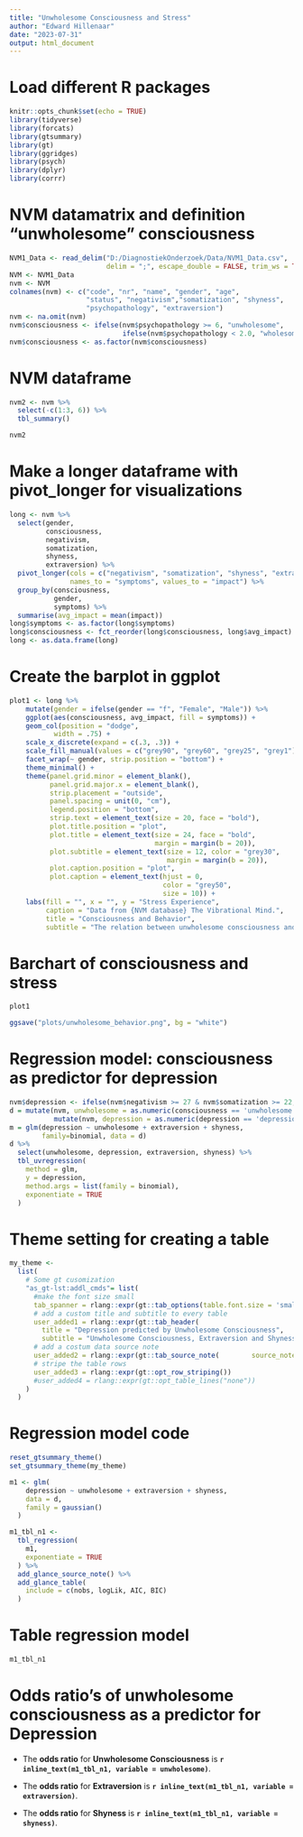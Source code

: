 ```yaml
---
title: "Unwholesome Consciousness and Stress"
author: "Edward Hillenaar"
date: "2023-07-31"
output: html_document
---
```

# **Load different R packages**

```r
knitr::opts_chunk$set(echo = TRUE)
library(tidyverse)
library(forcats)
library(gtsummary)
library(gt)
library(ggridges)
library(psych)
library(dplyr)
library(corrr)
```

# **NVM datamatrix and definition "unwholesome" consciousness**

```r
NVM1_Data <- read_delim("D:/DiagnostiekOnderzoek/Data/NVM1_Data.csv", 
                        delim = ";", escape_double = FALSE, trim_ws = TRUE)
NVM <- NVM1_Data
nvm <- NVM
colnames(nvm) <- c("code", "nr", "name", "gender", "age", 
                   "status", "negativism","somatization", "shyness", 
                   "psychopathology", "extraversion")
nvm <- na.omit(nvm)
nvm$consciousness <- ifelse(nvm$psychopathology >= 6, "unwholesome", 
                            ifelse(nvm$psychopathology < 2.0, "wholesome", "neutral"))
nvm$consciousness <- as.factor(nvm$consciousness)
```

# **NVM dataframe**

```r
nvm2 <- nvm %>% 
  select(-c(1:3, 6)) %>% 
  tbl_summary()
```

```r
nvm2
```

# **Make a longer dataframe with pivot_longer for visualizations**

```r
long <- nvm %>% 
  select(gender, 
         consciousness, 
         negativism, 
         somatization, 
         shyness, 
         extraversion) %>% 
  pivot_longer(cols = c("negativism", "somatization", "shyness", "extraversion"),
               names_to = "symptoms", values_to = "impact") %>% 
  group_by(consciousness,
           gender,
           symptoms) %>% 
  summarise(avg_impact = mean(impact))
long$symptoms <- as.factor(long$symptoms) 
long$consciousness <- fct_reorder(long$consciousness, long$avg_impact)
long <- as.data.frame(long)
```

# **Create the barplot in ggplot**

```r
plot1 <- long %>% 
    mutate(gender = ifelse(gender == "f", "Female", "Male")) %>% 
    ggplot(aes(consciousness, avg_impact, fill = symptoms)) +
    geom_col(position = "dodge",
           width = .75) +
    scale_x_discrete(expand = c(.3, .3)) +
    scale_fill_manual(values = c("grey90", "grey60", "grey25", "grey1")) +
    facet_wrap(~ gender, strip.position = "bottom") +
    theme_minimal() +
    theme(panel.grid.minor = element_blank(),
          panel.grid.major.x = element_blank(),
          strip.placement = "outside",
          panel.spacing = unit(0, "cm"),
          legend.position = "bottom",
          strip.text = element_text(size = 20, face = "bold"),
          plot.title.position = "plot",
          plot.title = element_text(size = 24, face = "bold",
                                    margin = margin(b = 20)),
          plot.subtitle = element_text(size = 12, color = "grey30",
                                       margin = margin(b = 20)),
          plot.caption.position = "plot",
          plot.caption = element_text(hjust = 0,
                                      color = "grey50",
                                      size = 10)) +
    labs(fill = "", x = "", y = "Stress Experience",
         caption = "Data from {NVM database} The Vibrational Mind.",
         title = "Consciousness and Behavior",
         subtitle = "The relation between unwholesome consciousness and stress experience by gender.")
```

# **Barchart of consciousness and stress**

```r
plot1
```


```r
ggsave("plots/unwholesome_behavior.png", bg = "white")
```
# **Regression model: consciousness as predictor for depression**

```r
nvm$depression <- ifelse(nvm$negativism >= 27 & nvm$somatization >= 22, "depression", "normal")
d = mutate(nvm, unwholesome = as.numeric(consciousness == 'unwholesome'),
           mutate(nvm, depression = as.numeric(depression == 'depression')))
m = glm(depression ~ unwholesome + extraversion + shyness, 
        family=binomial, data = d)
d %>%
  select(unwholesome, depression, extraversion, shyness) %>%
  tbl_uvregression(
    method = glm,
    y = depression,
    method.args = list(family = binomial),
    exponentiate = TRUE
  )
```


# **Theme setting for creating a table**

```r
my_theme <-
  list(
    # Some gt cusomization
    "as_gt-lst:addl_cmds"= list(
      #make the font size small
      tab_spanner = rlang::expr(gt::tab_options(table.font.size = 'small')),
      # add a custom title and subtitle to every table
      user_added1 = rlang::expr(gt::tab_header(
        title = "Depression predicted by Unwholesome Consciousness", 
        subtitle = "Unwholesome Consciousness, Extraversion and Shyness as predictors for Depression")),
      # add a costum data source note
      user_added2 = rlang::expr(gt::tab_source_note(        source_note = "Source: https://github.com/EdwardHill15/Data")),
      # stripe the table rows
      user_added3 = rlang::expr(gt::opt_row_striping())
      #user_added4 = rlang::expr(gt::opt_table_lines("none"))
    )
  )
```

# **Regression model code**

```r
reset_gtsummary_theme()
set_gtsummary_theme(my_theme)

m1 <- glm(
    depression ~ unwholesome + extraversion + shyness,
    data = d,
    family = gaussian()
  )

m1_tbl_n1 <-
  tbl_regression(
    m1, 
    exponentiate = TRUE
  ) %>% 
  add_glance_source_note() %>% 
  add_glance_table(
    include = c(nobs, logLik, AIC, BIC)
  )
```

# **Table regression model**

```r
m1_tbl_n1
```


# **Odds ratio's of unwholesome consciousness as a predictor for Depression**

-   The **odds ratio** for **Unwholesome Consciousness** is **`r inline_text(m1_tbl_n1, variable = unwholesome)`**.

-   The **odds ratio** for **Extraversion** is **`r inline_text(m1_tbl_n1, variable = extraversion)`**.

-   The **odds ratio** for **Shyness** is **`r inline_text(m1_tbl_n1, variable = shyness)`**.

